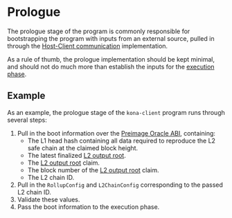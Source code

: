 # Prologue

The prologue stage of the program is commonly responsible for bootstrapping the program with inputs from an external
source, pulled in through the [Host-Client communication](/sdk/fpp-dev/env#host---client-communication) implementation.

As a rule of thumb, the prologue implementation should be kept minimal, and should not do much more than establish
the inputs for the [execution phase](/sdk/fpp-dev/execution).

## Example

As an example, the prologue stage of the `kona-client` program runs through several steps:

1. Pull in the boot information over the [Preimage Oracle ABI][preimage-specs], containing:
   - The L1 head hash containing all data required to reproduce the L2 safe chain at the claimed block height.
   - The latest finalized [L2 output root][l2-output-root].
   - The [L2 output root][l2-output-root] claim.
   - The block number of the [L2 output root][l2-output-root] claim.
   - The L2 chain ID.
1. Pull in the `RollupConfig` and `L2ChainConfig` corresponding to the passed L2 chain ID.
1. Validate these values.
1. Pass the boot information to the execution phase.

[op-stack]: https://github.com/ethereum-optimism/optimism
[op-program]: https://github.com/ethereum-optimism/optimism/tree/develop/op-program
[cannon]: https://github.com/ethereum-optimism/optimism/tree/develop/cannon
[cannon-rs]: https://github.com/op-rs/cannon-rs
[asterisc]: https://github.com/ethereum-optimism/asterisc
[fp-specs]: https://specs.optimism.io/experimental/fault-proof/index.html
[fpp-specs]: https://specs.optimism.io/experimental/fault-proof/index.html#fault-proof-program
[preimage-specs]: https://specs.optimism.io/experimental/fault-proof/index.html#pre-image-oracle
[cannon-specs]: https://specs.optimism.io/experimental/fault-proof/cannon-fault-proof-vm.html#cannon-fault-proof-virtual-machine
[l2-output-root]: https://specs.optimism.io/protocol/proposals.html#l2-output-commitment-construction
[op-succinct]: https://github.com/succinctlabs/op-succinct
[revm]: https://github.com/bluealloy/revm

[kona]: https://github.com/op-rs/kona
[issues]: https://github.com/op-rs/kona/issues
[new-issue]: https://github.com/op-rs/kona/issues/new
[contributing]: https://github.com/op-rs/kona/tree/main/CONTRIBUTING.md

[op-labs]: https://github.com/ethereum-optimism
[bad-boi-labs]: https://github.com/BadBoiLabs
